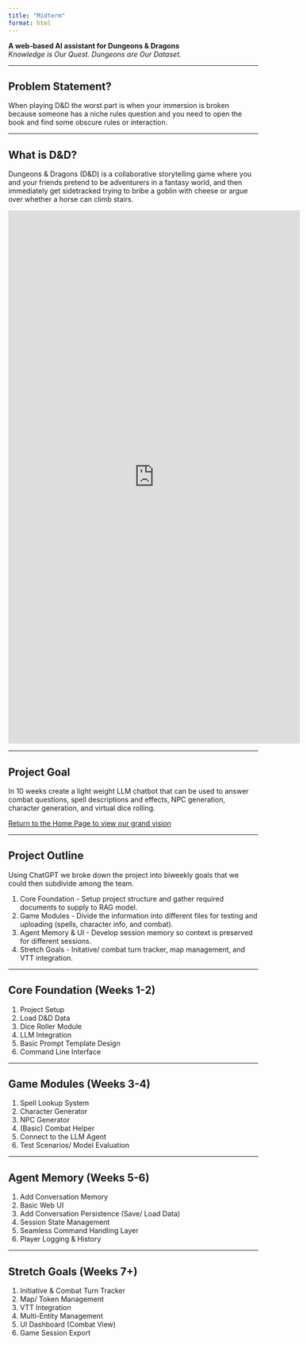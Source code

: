 ```yaml
---
title: "Midterm"
format: html
---
```


**A web-based AI assistant for Dungeons & Dragons**  
*Knowledge is Our Quest. Dungeons are Our Dataset.*

---

##  Problem Statement?

When playing D&D the worst part is when your immersion is broken because someone has a niche rules question and you need to open the 
book and find some obscure rules or interaction. 

---

##  What is D&D? 

Dungeons & Dragons (D&D) is a collaborative storytelling game where you and your friends pretend to be adventurers in a fantasy world, and then immediately get sidetracked trying to bribe a goblin with cheese or argue over whether a horse can climb stairs.

<iframe width="588" height="1074" src="https://www.youtube.com/embed/S-QldbzLSEc" title="Deb shows Jon D&amp;D in 1m #dnd  #dnd5e  #pathfinder  #ttrpg  #gaming  #jonbernthal  #deborahannwoll" frameborder="0" allow="accelerometer; autoplay; clipboard-write; encrypted-media; gyroscope; picture-in-picture; web-share" referrerpolicy="strict-origin-when-cross-origin" allowfullscreen></iframe>

---

## Project Goal

In 10 weeks create a light weight LLM chatbot that can be used to answer combat questions, spell descriptions and effects, NPC generation, character generation, and virtual dice rolling. 

[Return to the Home Page to view our grand vision](index.qmd)

---

## Project Outline

Using ChatGPT we broke down the project into biweekly goals that we could then subdivide among the team. 

1. Core Foundation - Setup project structure and gather required documents to supply to RAG model.
2. Game Modules - Divide the information into different files for testing and uploading (spells, character info, and combat).
3. Agent Memory & UI - Develop session memory so context is preserved for different sessions.
4. Stretch Goals - Initative/ combat turn tracker, map management, and VTT integration.  

---

## Core Foundation (Weeks 1-2)

1. Project Setup
2. Load D&D Data
3. Dice Roller Module
4. LLM Integration
5. Basic Prompt Template Design
6. Command Line Interface

---

## Game Modules (Weeks 3-4)

1. Spell Lookup System
2. Character Generator
3. NPC Generator
4. (Basic) Combat Helper
5. Connect to the LLM Agent
6. Test Scenarios/ Model Evaluation

---

## Agent Memory (Weeks 5-6)

1. Add Conversation Memory
2. Basic Web UI
3. Add Conversation Persistence (Save/ Load Data)
4. Session State Management
5. Seamless Command Handling Layer
6. Player Logging & History 

---

## Stretch Goals (Weeks 7+)

1. Initiative & Combat Turn Tracker
2. Map/ Token Management
3. VTT Integration
4. Multi-Entity Management
5. UI Dashboard (Combat View)
6. Game Session Export
